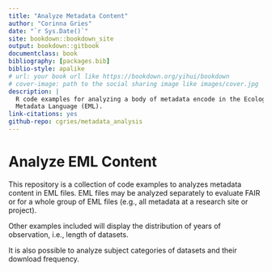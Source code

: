 ```yaml
--- 
title: "Analyze Metadata Content"
author: "Corinna Gries"
date: "`r Sys.Date()`"
site: bookdown::bookdown_site
output: bookdown::gitbook
documentclass: book
bibliography: [packages.bib]
biblio-style: apalike
# url: your book url like https://bookdown.org/yihui/bookdown
# cover-image: path to the social sharing image like images/cover.jpg
description: |
  R code examples for analyzing a body of metadata encode in the Ecological
  Metadata Language (EML).
link-citations: yes
github-repo: cgries/metadata_analysis
---
```


# Analyze EML Content

This repository is a collection of code examples to analyzes metadata content in EML files. EML files may be analyzed separately to evaluate FAIR or for a whole group of EML files (e.g., all metadata at a research site or project). 

Other examples included will display the distribution of years of observation, i.e., length of datasets. 

It is also possible to analyze subject categories of datasets and their download frequency.

